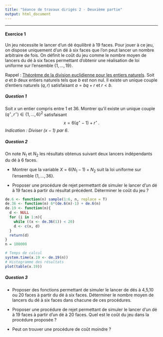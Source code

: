 ```yaml
---
title: "Séance de travaux dirigés 2 - Deuxième partie"
output: html_document
---
```


** **


#### Exercice 1

Un jeu nécessite le lancer d'un dé équilibré à 19 faces. Pour jouer à ce jeu, on dispose uniquement d'un dé à six faces que l'on peut lancer un nombre arbitraire de fois. On définit le coût du jeu comme le nombre moyen de lancers du dé à six faces permettant d'obtenir une réalisation de loi uniforme sur l'ensemble $\{1,\dots,19 \}$.



Rappel : [Théorème de la division euclidienne pour les entiers naturels](https://fr.wikipedia.org/wiki/Division_euclidienne). Soit $a$ et $b$ deux entiers naturels tels que $b$ est non nul. Il existe un unique couple d'entiers naturels $(q, r)$ satisfaisant $a = bq + r$ et $r<b$. 


##### Question 1

Soit $x$ un entier compris entre 1 et 36. Montrer qu'il existe un unique couple $(q^\star, r^\star) \in \{1,\dots,6\}^2$ satisfaisant
$$
x = 6 (q^\star - 1) +  r^\star\, .
$$
*Indication : Diviser $(x-1)$ par 6*. 

##### Question 2

On note $N_1$ et $N_2$ les résultats obtenus suivant deux lancers indépendants du dé à 6 faces. 

* Montrer que la variable $X = 6(N_1 - 1) + N_2$ suit la loi uniforme sur l'ensemble $\{1,\dots,36 \}$.

* Proposer une procédure de rejet permettant de simuler le lancer d'un dé à 19 faces à partir du résultat précédent. Déterminer le coût du jeu ?

```r
de.6 <- function(n) sample(1:6, n, replace = T)
de.36 <- function(n) 6*(de.6(n)-1) + de.6(n)
de.19 <- function(n){
  d <- NULL
  for (i in 1:n){
    while ((x <- de.36(1)) < 20)
    d <- c(x, d)  
  }
  return(d)
}
n = 100000

# Temps de calcul 
system.time(x.19 <- de.19(n))
# Histogramme des résultats
plot(table(x.19))
```

##### Question 3

* Proposer des fonctions permettant de simuler le lancer de dés à 4,5,10 ou 20 faces à partir du dé à six faces. Déterminer le nombre moyen de lancers du dé à six faces dans chacune de ces procédures.


* Proposer une procédure de rejet permettant de simuler le lancer d'un dé à 19 faces à partir d'un dé à 20 faces. Quel est le coût du jeu dans la procédure proposée ?


* Peut on trouver une procédure de coût moindre ?
